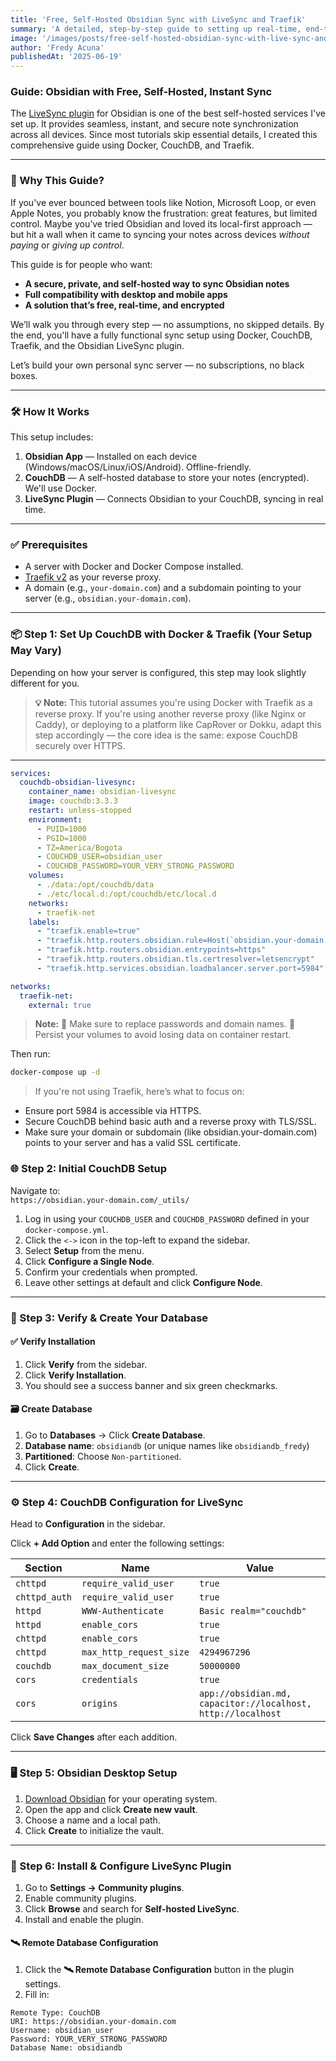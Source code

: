 ```yaml
---
title: 'Free, Self-Hosted Obsidian Sync with LiveSync and Traefik'
summary: 'A detailed, step-by-step guide to setting up real-time, end-to-end encrypted, and self-hosted synchronization for your Obsidian notes using the LiveSync plugin, Docker, CouchDB, and Traefik.'
image: '/images/posts/free-self-hosted-obsidian-sync-with-live-sync-and-traefik.webp'
author: 'Fredy Acuna'
publishedAt: '2025-06-19'
---
```


### Guide: Obsidian with Free, Self-Hosted, Instant Sync

The [LiveSync plugin](https://github.com/vrtmrz/obsidian-livesync) for Obsidian is one of the best self-hosted services I've set up. It provides seamless, instant, and secure note synchronization across all devices. Since most tutorials skip essential details, I created this comprehensive guide using Docker, CouchDB, and Traefik.

---

### 🧭 Why This Guide?

If you've ever bounced between tools like Notion, Microsoft Loop, or even Apple Notes, you probably know the frustration: great features, but limited control. Maybe you’ve tried Obsidian and loved its local-first approach — but hit a wall when it came to syncing your notes across devices *without paying* or *giving up control*.

This guide is for people who want:

- **A secure, private, and self-hosted way to sync Obsidian notes**
- **Full compatibility with desktop and mobile apps**
- **A solution that’s free, real-time, and encrypted**

We’ll walk you through every step — no assumptions, no skipped details. By the end, you'll have a fully functional sync setup using Docker, CouchDB, Traefik, and the Obsidian LiveSync plugin.

Let’s build your own personal sync server — no subscriptions, no black boxes.

---

### 🛠️ How It Works

This setup includes:

1. **Obsidian App** — Installed on each device (Windows/macOS/Linux/iOS/Android). Offline-friendly.
2. **CouchDB** — A self-hosted database to store your notes (encrypted). We'll use Docker.
3. **LiveSync Plugin** — Connects Obsidian to your CouchDB, syncing in real time.

---

### ✅ Prerequisites

- A server with Docker and Docker Compose installed.
- [Traefik v2](https://doc.traefik.io/traefik/) as your reverse proxy.
- A domain (e.g., `your-domain.com`) and a subdomain pointing to your server (e.g., `obsidian.your-domain.com`).

---

### 📦 Step 1: Set Up CouchDB with Docker & Traefik (Your Setup May Vary)

Depending on how your server is configured, this step may look slightly different for you.

> **💡 Note:** This tutorial assumes you're using Docker with Traefik as a reverse proxy. If you're using another reverse proxy (like Nginx or Caddy), or deploying to a platform like CapRover or Dokku, adapt this step accordingly — the core idea is the same: expose CouchDB securely over HTTPS.

---

```yaml
services:
  couchdb-obsidian-livesync:
    container_name: obsidian-livesync
    image: couchdb:3.3.3
    restart: unless-stopped
    environment:
      - PUID=1000
      - PGID=1000
      - TZ=America/Bogota
      - COUCHDB_USER=obsidian_user
      - COUCHDB_PASSWORD=YOUR_VERY_STRONG_PASSWORD
    volumes:
      - ./data:/opt/couchdb/data
      - ./etc/local.d:/opt/couchdb/etc/local.d
    networks:
      - traefik-net
    labels:
      - "traefik.enable=true"
      - "traefik.http.routers.obsidian.rule=Host(`obsidian.your-domain.com`)"
      - "traefik.http.routers.obsidian.entrypoints=https"
      - "traefik.http.routers.obsidian.tls.certresolver=letsencrypt"
      - "traefik.http.services.obsidian.loadbalancer.server.port=5984"

networks:
  traefik-net:
    external: true
```

> **Note:** 🔐 Make sure to replace passwords and domain names.
📂 Persist your volumes to avoid losing data on container restart.

Then run:
```bash
docker-compose up -d
```

> If you're not using Traefik, here’s what to focus on:
- Ensure port 5984 is accessible via HTTPS.
- Secure CouchDB behind basic auth and a reverse proxy with TLS/SSL.
- Make sure your domain or subdomain (like obsidian.your-domain.com) points to your server and has a valid SSL certificate.


### 🌐 Step 2: Initial CouchDB Setup

Navigate to:  
`https://obsidian.your-domain.com/_utils/`

1. Log in using your `COUCHDB_USER` and `COUCHDB_PASSWORD` defined in your `docker-compose.yml`.
2. Click the `<->` icon in the top-left to expand the sidebar.
3. Select **Setup** from the menu.
4. Click **Configure a Single Node**.
5. Confirm your credentials when prompted.
6. Leave other settings at default and click **Configure Node**.

---

### 🧪 Step 3: Verify & Create Your Database

#### ✅ Verify Installation

1. Click **Verify** from the sidebar.
2. Click **Verify Installation**.
3. You should see a success banner and six green checkmarks.

#### 🗃️ Create Database

1. Go to **Databases** → Click **Create Database**.
2. **Database name**: `obsidiandb` (or unique names like `obsidiandb_fredy`)
3. **Partitioned**: Choose `Non-partitioned`.
4. Click **Create**.

---

### ⚙️ Step 4: CouchDB Configuration for LiveSync

Head to **Configuration** in the sidebar.

Click **+ Add Option** and enter the following settings:

| Section | Name | Value |
|---------|------|-------|
| `chttpd` | `require_valid_user` | `true` |
| `chttpd_auth` | `require_valid_user` | `true` |
| `httpd` | `WWW-Authenticate` | `Basic realm="couchdb"` |
| `httpd` | `enable_cors` | `true` |
| `chttpd` | `enable_cors` | `true` |
| `chttpd` | `max_http_request_size` | `4294967296` |
| `couchdb` | `max_document_size` | `50000000` |
| `cors` | `credentials` | `true` |
| `cors` | `origins` | `app://obsidian.md, capacitor://localhost, http://localhost` |

Click **Save Changes** after each addition.

---

### 🖥️ Step 5: Obsidian Desktop Setup

1. [Download Obsidian](https://obsidian.md/) for your operating system.
2. Open the app and click **Create new vault**.
3. Choose a name and a local path.
4. Click **Create** to initialize the vault.

---

### 🔌 Step 6: Install & Configure LiveSync Plugin

1. Go to **Settings → Community plugins**.
2. Enable community plugins.
3. Click **Browse** and search for **Self-hosted LiveSync**.
4. Install and enable the plugin.

#### 🛰️ Remote Database Configuration

1. Click the **🛰️ Remote Database Configuration** button in the plugin settings.
2. Fill in:

```text
Remote Type: CouchDB
URI: https://obsidian.your-domain.com
Username: obsidian_user
Password: YOUR_VERY_STRONG_PASSWORD
Database Name: obsidiandb
